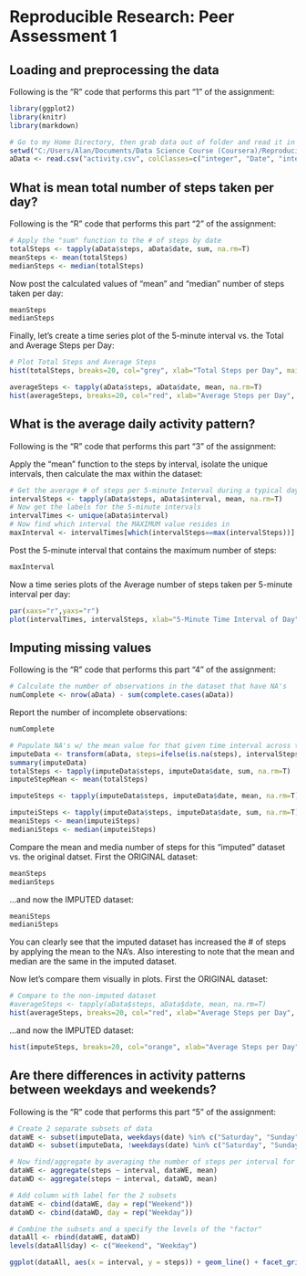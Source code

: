 # Reproducible Research: Peer Assessment 1


## Loading and preprocessing the data
Following is the "R" code that performs this part "1" of the assignment:
```r
library(ggplot2)
library(knitr)
library(markdown)

# Go to my Home Directory, then grab data out of folder and read it in
setwd("C:/Users/Alan/Documents/Data Science Course (Coursera)/Reproducible Data Homework I")
aData <- read.csv("activity.csv", colClasses=c("integer", "Date", "integer"))
```

## What is mean total number of steps taken per day?
Following is the "R" code that performs this part "2" of the assignment:
```r
# Apply the "sum" function to the # of steps by date
totalSteps <- tapply(aData$steps, aData$date, sum, na.rm=T)
meanSteps <- mean(totalSteps)
medianSteps <- median(totalSteps)
```
Now post the calculated values of "mean" and "median" number of steps taken per day:
```r
meanSteps
medianSteps
```
Finally, let's create a time series plot of the 5-minute interval vs. the Total and Average Steps per Day:
```r
# Plot Total Steps and Average Steps
hist(totalSteps, breaks=20, col="grey", xlab="Total Steps per Day", main="TOTAL Steps - Distribution")

averageSteps <- tapply(aData$steps, aData$date, mean, na.rm=T)
hist(averageSteps, breaks=20, col="red", xlab="Average Steps per Day", main="AVERAGE Steps - Distribution")
```

## What is the average daily activity pattern?
Following is the "R" code that performs this part "3" of the assignment:

Apply the "mean" function to the steps by interval, isolate the unique intervals, then calculate the max within the dataset:
```r
# Get the average # of steps per 5-minute Interval during a typical day
intervalSteps <- tapply(aData$steps, aData$interval, mean, na.rm=T)
# Now get the labels for the 5-minute intervals
intervalTimes <- unique(aData$interval)
# Now find which interval the MAXIMUM value resides in
maxInterval <- intervalTimes[which(intervalSteps==max(intervalSteps))]
```
Post the 5-minute interval that contains the maximum number of steps:
```r
maxInterval
```
Now a time series plots of the Average number of steps taken per 5-minute interval per day:
```r
par(xaxs="r",yaxs="r")
plot(intervalTimes, intervalSteps, xlab="5-Minute Time Interval of Day", ylab="Average # of Steps in Time Interval", main="Average # of Steps Throughout Day", type="l")
```

## Imputing missing values
Following is the "R" code that performs this part "4" of the assignment:
```r
# Calculate the number of observations in the dataset that have NA's
numComplete <- nrow(aData) - sum(complete.cases(aData))
```
Report the number of incomplete observations:
```r
numComplete
```
```r
# Populate NA's w/ the mean value for that given time interval across the dataset
imputeData <- transform(aData, steps=ifelse(is.na(steps), intervalSteps, steps))
summary(imputeData)
totalSteps <- tapply(imputeData$steps, imputeData$date, sum, na.rm=T)
imputeStepMean <- mean(totalSteps)

imputeSteps <- tapply(imputeData$steps, imputeData$date, mean, na.rm=T)

imputeiSteps <- tapply(imputeData$steps, imputeData$date, sum, na.rm=T)
meaniSteps <- mean(imputeiSteps)
medianiSteps <- median(imputeiSteps)
```
Compare the mean and media number of steps for this "imputed" dataset vs. the original datset. First the ORIGINAL dataset:
```r
meanSteps
medianSteps
```
...and now the IMPUTED dataset:
```r
meaniSteps
medianiSteps
```
You can clearly see that the imputed dataset has increased the # of steps by applying the mean to the NA's. Also interesting to note that the mean and median are the same in the imputed dataset.

Now let's compare them visually in plots. First the ORIGINAL dataset:
```r
# Compare to the non-imputed dataset
#averageSteps <- tapply(aData$steps, aData$date, mean, na.rm=T)
hist(averageSteps, breaks=20, col="red", xlab="Average Steps per Day", main="AVERAGE Steps - Distribution")
```

...and now the IMPUTED dataset:
```r
hist(imputeSteps, breaks=20, col="orange", xlab="Average Steps per Day", main="AVERAGE Steps - Distribution")
```


## Are there differences in activity patterns between weekdays and weekends?
Following is the "R" code that performs this part "5" of the assignment:
```r
# Create 2 separate subsets of data
dataWE <- subset(imputeData, weekdays(date) %in% c("Saturday", "Sunday"))
dataWD <- subset(imputeData, !weekdays(date) %in% c("Saturday", "Sunday"))

# Now find/aggregate by averaging the number of steps per interval for each data subset
dataWE <- aggregate(steps ~ interval, dataWE, mean)
dataWD <- aggregate(steps ~ interval, dataWD, mean)

# Add column with label for the 2 subsets
dataWE <- cbind(dataWE, day = rep("Weekend"))
dataWD <- cbind(dataWD, day = rep("Weekday"))

# Combine the subsets and a specify the levels of the "factor"
dataAll <- rbind(dataWE, dataWD)
levels(dataAll$day) <- c("Weekend", "Weekday")

ggplot(dataAll, aes(x = interval, y = steps)) + geom_line() + facet_grid(day ~ .) + labs(x = "5-Minute Interval Throughout Day", y = "Average Number of Steps (w/ Imputed Data)")
```
